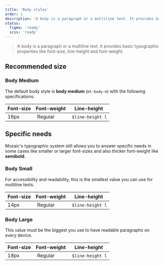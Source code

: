 ```yaml
---
title: 'Body styles'
order: 1
description: 'A body is a paragraph or a multiline text. It provides basic typographic properties like font-size, line-height and font-weight.'
status:
  figma: 'ready'
  scss: 'ready'
---
```


> A body is a paragraph or a multiline text. It provides basic typographic properties like font-size, line-height and font-weight.

## Recommended size

### Body Medium

The default body style is **body medium** (`mt-body-m`) with the following specifications:

| Font-size | Font-weight | Line-height       |
| --------- | ----------- | ----------------- |
| 16px      |  Regular    |  `$line-height l` |

<Story id="foundations-body-styles--medium" />

## Specific needs

Mozaic's typographic system still allows you to answer specific needs in some cases like smaller or larger font-sizes and also thicker font-weight like **semibold**.

### Body Small

For accessibility and readability, this is the smallest value you can use for multiline texts.

| Font-size | Font-weight | Line-height       |
| --------- | ----------- | ----------------- |
| 14px      |  Regular    |  `$line-height l` |

<Story id="foundations-body-styles--small" />

### Body Large

This value must be the biggest you use to have readable paragraphs on every device.

| Font-size | Font-weight | Line-height       |
| --------- | ----------- | ----------------- |
| 18px      |  Regular    |  `$line-height l` |

<Story id="foundations-body-styles--large" />
